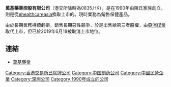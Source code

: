 '''萬基藥業控股有限公司'''（港交所除時為0835.HK），是在1990年由陳氏家族創立，則是從[[ehealthcareasia|ehealthcareasia]]換取上市的。現時業務為銷售保健產品。

由於長期業務持續虧損，銷售長期惡性競爭，於是出售給第三者股權，由[[亞洲煤業|亞洲煤業]]取代上市，但已於2019年6月18被取消上市地位。

== 連結 ==
*[http://www.wanjihealth.com 萬基藥業] {{Wayback|url=http://www.wanjihealth.com/ |date=20200704093332 }}

[[Category:香港交易所已除牌公司|Category:香港交易所已除牌公司]]
[[Category:中国制药公司|Category:中国制药公司]]
[[Category:中國民營企業|Category:中國民營企業]]
[[Category:深圳公司|Category:深圳公司]]
[[Category:1990年成立的公司|Category:1990年成立的公司]]